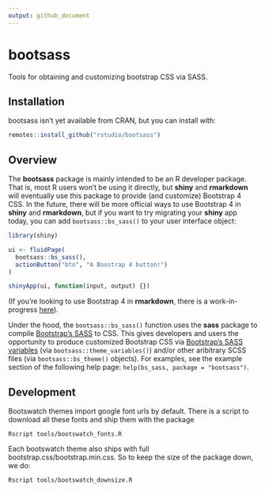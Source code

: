 ```yaml
---
output: github_document
---
```


# bootsass

Tools for obtaining and customizing bootstrap CSS via SASS.

## Installation

bootsass isn’t yet available from CRAN, but you can install with:

``` r
remotes::install_github("rstudio/bootsass")
```

## Overview

The **bootsass** package is mainly intended to be an R developer package. That is, most R users won't be using it directly, but **shiny** and **rmarkdown** will eventually use this package to provide (and customize) Bootstrap 4 CSS. In the future, there will be more official ways to use Bootstrap 4 in **shiny** and **rmarkdown**, but if you want to try migrating your **shiny** app today, you can add `bootsass::bs_sass()` to your user interface object: 

``` r
library(shiny)

ui <- fluidPage(
  bootsass::bs_sass(),
  actionButton("btn", "A Boostrap 4 button!")
)

shinyApp(ui, function(input, output) {})
```

(If you're looking to use Bootstrap 4 in **rmarkdown**, there is a work-in-progress [here](https://github.com/rstudio/rmarkdown/pull/1706)).

Under the hood, the `bootsass::bs_sass()` function uses the **sass** package to compile [Bootstrap's SASS](https://getbootstrap.com/docs/4.0/getting-started/theming/) to CSS. This gives developers and users the opportunity to produce customized Bootstrap CSS via [Bootstrap's SASS variables](https://github.com/rstudio/bootsass/blob/master/inst/node_modules/bootstrap/scss/_variables.scss) (via `bootsass::theme_variables()`) and/or other aribitrary SCSS files (via `bootsass::bs_theme()` objects). For examples, see the example section of the following help page: `help(bs_sass, package = "bootsass")`.


## Development

Bootswatch themes import google font urls by default. There is a script
to download all these fonts and ship them with the package

``` shell
Rscript tools/bootswatch_fonts.R
```

Each bootswatch theme also ships with full
bootstrap.css/bootstrap.min.css. So to keep the size of the package
down, we do:

``` shell
Rscript tools/bootswatch_downsize.R
```

